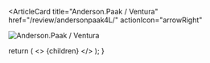 <ArticleCard
  title="Anderson.Paak / Ventura"
  href="/review/andersonpaak4L/"
  actionIcon="arrowRight"
>

![Anderson.Paak / Ventura](../../images/cd/andersonpaak4L.png) 

</ArticleCard>

  return (
    <>
      {children}
    </>
  );
}